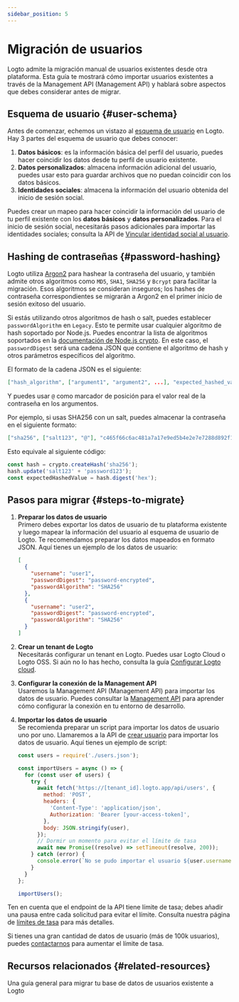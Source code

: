 ```yaml
---
sidebar_position: 5
---
```


# Migración de usuarios

Logto admite la migración manual de usuarios existentes desde otra plataforma. Esta guía te mostrará cómo importar usuarios existentes a través de la Management API (Management API) y hablará sobre aspectos que debes considerar antes de migrar.

## Esquema de usuario \{#user-schema}

Antes de comenzar, echemos un vistazo al [esquema de usuario](/user-management/user-data/#user-profile) en Logto. Hay 3 partes del esquema de usuario que debes conocer:

1. **Datos básicos**: es la información básica del perfil del usuario, puedes hacer coincidir los datos desde tu perfil de usuario existente.
2. **Datos personalizados**: almacena información adicional del usuario, puedes usar esto para guardar archivos que no puedan coincidir con los datos básicos.
3. **Identidades sociales**: almacena la información del usuario obtenida del inicio de sesión social.

Puedes crear un mapeo para hacer coincidir la información del usuario de tu perfil existente con los **datos básicos** y **datos personalizados**. Para el inicio de sesión social, necesitarás pasos adicionales para importar las identidades sociales; consulta la API de [Vincular identidad social al usuario](https://openapi.logto.io/operation/operation-createuseridentity).

## Hashing de contraseñas \{#password-hashing}

Logto utiliza [Argon2](https://en.wikipedia.org/wiki/Argon2) para hashear la contraseña del usuario, y también admite otros algoritmos como `MD5`, `SHA1`, `SHA256` y `Bcrypt` para facilitar la migración. Esos algoritmos se consideran inseguros; los hashes de contraseña correspondientes se migrarán a Argon2 en el primer inicio de sesión exitoso del usuario.

Si estás utilizando otros algoritmos de hash o salt, puedes establecer `passwordAlgorithm` en `Legacy`. Esto te permite usar cualquier algoritmo de hash soportado por Node.js. Puedes encontrar la lista de algoritmos soportados en la [documentación de Node.js crypto](https://nodejs.org/api/crypto.html#cryptogethashes). En este caso, el `passwordDigest` será una cadena JSON que contiene el algoritmo de hash y otros parámetros específicos del algoritmo.

El formato de la cadena JSON es el siguiente:

```json
["hash_algorithm", ["argument1", "argument2", ...], "expected_hashed_value"]
```

Y puedes usar `@` como marcador de posición para el valor real de la contraseña en los argumentos.

Por ejemplo, si usas SHA256 con un salt, puedes almacenar la contraseña en el siguiente formato:

```json
["sha256", ["salt123", "@"], "c465f66c6ac481a7a17e9ed5b4e2e7e7288d892f12bf1c95c140901e9a70436e"]
```

Esto equivale al siguiente código:

```ts
const hash = crypto.createHash('sha256');
hash.update('salt123' + 'password123');
const expectedHashedValue = hash.digest('hex');
```

## Pasos para migrar \{#steps-to-migrate}

1.  **Preparar los datos de usuario**  
    Primero debes exportar los datos de usuario de tu plataforma existente y luego mapear la información del usuario al esquema de usuario de Logto. Te recomendamos preparar los datos mapeados en formato JSON. Aquí tienes un ejemplo de los datos de usuario:

    ```json
    [
      {
        "username": "user1",
        "passwordDigest": "password-encrypted",
        "passwordAlgorithm": "SHA256"
      },
      {
        "username": "user2",
        "passwordDigest": "password-encrypted",
        "passwordAlgorithm": "SHA256"
      }
    ]
    ```

2.  **Crear un tenant de Logto**  
    Necesitarás configurar un tenant en Logto. Puedes usar Logto Cloud o Logto OSS. Si aún no lo has hecho, consulta la guía [Configurar Logto cloud](/introduction/set-up-logto-cloud/#create-logto-tenant).
3.  **Configurar la conexión de la Management API**  
    Usaremos la Management API (Management API) para importar los datos de usuario. Puedes consultar la [Management API](/integrate-logto/interact-with-management-api) para aprender cómo configurar la conexión en tu entorno de desarrollo.
4.  **Importar los datos de usuario**  
    Se recomienda preparar un script para importar los datos de usuario uno por uno. Llamaremos a la API de [crear usuario](https://openapi.logto.io/operation/operation-createuser) para importar los datos de usuario. Aquí tienes un ejemplo de script:

    ```jsx
    const users = require('./users.json');

    const importUsers = async () => {
      for (const user of users) {
        try {
          await fetch('https://[tenant_id].logto.app/api/users', {
            method: 'POST',
            headers: {
              'Content-Type': 'application/json',
              Authorization: 'Bearer [your-access-token]',
            },
            body: JSON.stringify(user),
          });
          // Dormir un momento para evitar el límite de tasa
          await new Promise((resolve) => setTimeout(resolve, 200));
        } catch (error) {
          console.error(`No se pudo importar el usuario ${user.username}: ${error.message}`);
        }
      }
    };

    importUsers();
    ```

Ten en cuenta que el endpoint de la API tiene límite de tasa; debes añadir una pausa entre cada solicitud para evitar el límite. Consulta nuestra página de [límites de tasa](/integrate-logto/interact-with-management-api/#rate-limit) para más detalles.

Si tienes una gran cantidad de datos de usuario (más de 100k usuarios), puedes [contactarnos](https://logto.io/contact) para aumentar el límite de tasa.

## Recursos relacionados \{#related-resources}

<Url href="https://blog.logto.io/general-migration-guide">
  Una guía general para migrar tu base de datos de usuarios existente a Logto
</Url>

